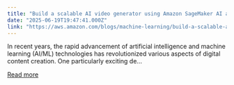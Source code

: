 ```yaml
---
title: "Build a scalable AI video generator using Amazon SageMaker AI and CogVideoX"
date: "2025-06-19T19:47:41.000Z"
link: "https://aws.amazon.com/blogs/machine-learning/build-a-scalable-ai-video-generator-using-amazon-sagemaker-ai-and-cogvideox/"
---
```


In recent years, the rapid advancement of artificial intelligence and machine learning (AI/ML) technologies has revolutionized various aspects of digital content creation. One particularly exciting de...

[Read more](https://aws.amazon.com/blogs/machine-learning/build-a-scalable-ai-video-generator-using-amazon-sagemaker-ai-and-cogvideox/)
